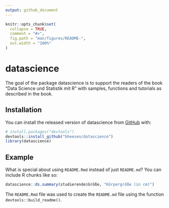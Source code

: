---
output: github_document
---

<!-- README.md is generated from README.Rmd. Please edit that file -->

```{r, include = FALSE}
knitr::opts_chunk$set(
  collapse = TRUE,
  comment = "#>",
  fig.path = "man/figures/README-",
  out.width = "100%"
)
```

# datascience

<!-- badges: start -->
<!-- badges: end -->

The goal of the package datascience is to support the readers of the book "Data Science und Statistik mit R" with samples, functions and tutorials as described in the book.

## Installation

You can install the released version of datascience from [GitHub](https://github.com/) with:

``` r
# install.packages("devtools")
devtools::install_github("bheesen/datascience")
library(datascience)
```
## Example

What is special about using `README.Rmd` instead of just `README.md`? You can include R chunks like so:

```{r studierende}
datascience::ds.summary(studierende$Größe, "Körpergröße (in cm)")
```

The `README.Rmd` file was used to create the `README.md` file using the function `devtools::build_readme()`.
